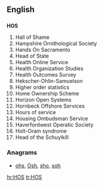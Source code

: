 ==English==
==={{initialism}}===
'''HOS'''

# Hall of Shame
# Hampshire Ornithological Society
# Hands On Sacramento
# Head of State
# Health Online Service
# Health Organization Studies
# Health Outcomes Survey
# Hekscher-Ohlin-Samuelson
# Higher order statistics
# Home Ownership Scheme
# Horizon Open Systems
# Hornbeck Offshore Services
# Hours of service
# Housing Ombudsman Service
# Haverfordwest Operatic Society
# Holt-Oram syndrome
# Head of the Schuylkill

===Anagrams===
* [[ohs#English|ohs]], [[Osh#English|Osh]], [[sho#English|sho]], [[soh#English|soh]]

[[hr:HOS]]
[[tr:HOS]]